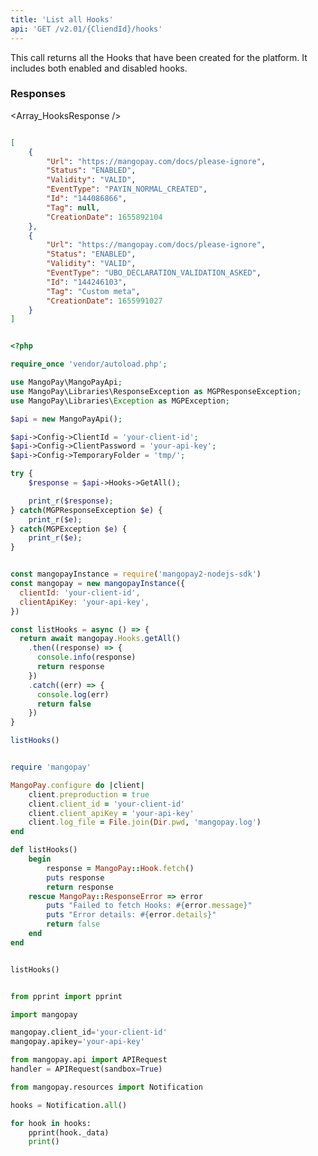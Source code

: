 ```yaml
---
title: 'List all Hooks'  
api: 'GET /v2.01/{CliendId}/hooks'  
---
```


  

This call returns all the Hooks that have been created for the platform. It includes both enabled and disabled hooks.  

### Responses  

<AccordionGroup><Accordion title="200 - ">  

<Array_HooksResponse /></Accordion></AccordionGroup>  

<ResponseExample>  

```json 200 -   

[
    {
        "Url": "https://mangopay.com/docs/please-ignore",
        "Status": "ENABLED",
        "Validity": "VALID",
        "EventType": "PAYIN_NORMAL_CREATED",
        "Id": "144086866",
        "Tag": null,
        "CreationDate": 1655892104
    },
    {
        "Url": "https://mangopay.com/docs/please-ignore",
        "Status": "ENABLED",
        "Validity": "VALID",
        "EventType": "UBO_DECLARATION_VALIDATION_ASKED",
        "Id": "144246103",
        "Tag": "Custom meta",
        "CreationDate": 1655991027
    }
]  

 ```  

</ResponseExample>  

<RequestExample>  
  
```php PHP  

<?php 

require_once 'vendor/autoload.php';

use MangoPay\MangoPayApi;
use MangoPay\Libraries\ResponseException as MGPResponseException;
use MangoPay\Libraries\Exception as MGPException;

$api = new MangoPayApi();

$api->Config->ClientId = 'your-client-id';
$api->Config->ClientPassword = 'your-api-key';
$api->Config->TemporaryFolder = 'tmp/';

try {
    $response = $api->Hooks->GetAll();

    print_r($response);
} catch(MGPResponseException $e) {
    print_r($e);
} catch(MGPException $e) {
    print_r($e);
}  
```  

  
```javascript NodeJS  

const mangopayInstance = require('mangopay2-nodejs-sdk')
const mangopay = new mangopayInstance({
  clientId: 'your-client-id',
  clientApiKey: 'your-api-key',
})

const listHooks = async () => {
  return await mangopay.Hooks.getAll()
    .then((response) => {
      console.info(response)
      return response
    })
    .catch((err) => {
      console.log(err)
      return false
    })
}

listHooks()  
```  

  
```ruby Ruby  

require 'mangopay'

MangoPay.configure do |client|
    client.preproduction = true
    client.client_id = 'your-client-id'
    client.client_apiKey = 'your-api-key'
    client.log_file = File.join(Dir.pwd, 'mangopay.log')
end

def listHooks()
    begin
        response = MangoPay::Hook.fetch()
        puts response
        return response
    rescue MangoPay::ResponseError => error
        puts "Failed to fetch Hooks: #{error.message}"
        puts "Error details: #{error.details}"
        return false
    end
end


listHooks()  
```  

  
```python Python  

from pprint import pprint

import mangopay

mangopay.client_id='your-client-id'
mangopay.apikey='your-api-key'

from mangopay.api import APIRequest
handler = APIRequest(sandbox=True)

from mangopay.resources import Notification

hooks = Notification.all()

for hook in hooks:
    pprint(hook._data)
    print()  
```  

  
</RequestExample>